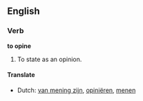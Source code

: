 ==English==

===Verb===

'''to opine'''

#To state as an opinion.

====Translate====
*Dutch: [[van mening zijn]], [[opiniëren]], [[menen]]